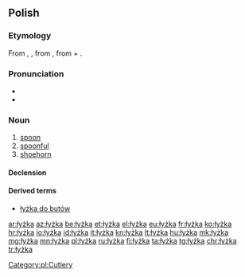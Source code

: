 ==Polish==

===Etymology===
From {{etyl|zlw-opl|pl}} {{m|zlw-opl|łyžka}}, {{m|zlw-opl|łyżka}}, from {{etyl|sla-pro|pl}} {{m|sla-pro|*lyžьka}}, from {{m|sla-pro|*lyga}} + {{m|sla-pro|*-ьka}}.

===Pronunciation===
* {{IPA|/ˈwɨʂka/|lang=pl}}
* {{audio|pl-łyżka.ogg|audio|lang=pl}}

===Noun===
{{pl-noun|f|dim=łyżeczka|aug=łycha}}

# [[spoon]]
# [[spoonful]]
# [[shoehorn]]

====Declension====
{{pl-decl-noun-f}}

====Derived terms====
* [[łyżka do butów]]

[[Category:pl:Cutlery]]

[[ar:łyżka]]
[[az:łyżka]]
[[be:łyżka]]
[[et:łyżka]]
[[el:łyżka]]
[[eu:łyżka]]
[[fr:łyżka]]
[[ko:łyżka]]
[[hr:łyżka]]
[[io:łyżka]]
[[id:łyżka]]
[[it:łyżka]]
[[kn:łyżka]]
[[lt:łyżka]]
[[hu:łyżka]]
[[mk:łyżka]]
[[mg:łyżka]]
[[mn:łyżka]]
[[pl:łyżka]]
[[ru:łyżka]]
[[fi:łyżka]]
[[ta:łyżka]]
[[tg:łyżka]]
[[chr:łyżka]]
[[tr:łyżka]]